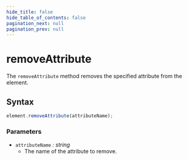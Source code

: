 ```yaml
---
hide_title: false
hide_table_of_contents: false
pagination_next: null
pagination_prev: null
---
```


# removeAttribute

The `removeAttribute` method removes the specified attribute from the element.

## Syntax

```js
element.removeAttribute(attributeName);
```

### Parameters

- `attributeName` _: string_
  - The name of the attribute to remove.
